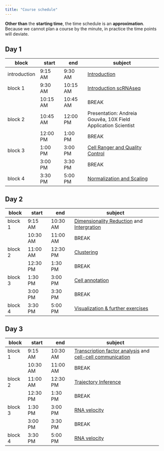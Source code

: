 ```yaml
---
title: "Course schedule"
---
```


::: {.callout-note}
**Other than** the **starting time**, the time schedule is an **approximation**. Because we cannot plan a course by the minute, in practice the time points will deviate. 
:::

## Day 1

| block   	| start    	| end      	| subject                        	|
|---------	|----------	|----------	|--------------------------------	|
| introduction 	| 9:15 AM  	| 9:30 AM 	| [Introduction](ipynb/day1-1_setup.ipynb) |
| block 1 	| 9:30 AM  	| 10:15 AM 	| [Introduction scRNAseq](ipynb/day1-1_setup.ipynb) |
|         	| 10:15 AM 	| 10:45 AM 	| BREAK                          	|
| block 2 	| 10:45 AM 	| 12:00 PM 	| Presentation: Andreia Gouvêa, 10X Field Application Scientist 	     |
|         	| 12:00 PM 	| 1:00 PM  	| BREAK                          	|
| block 3 	| 1:00 PM  	| 3:00 PM  	| [Cell Ranger and Quality Control](ipynb/day1-2_analysis_tools_qc.ipynb)             	 |
|         	| 3:00 PM  	| 3:30 PM  	| BREAK                          	|
| block 4 	| 3:30 PM  	| 5:00 PM  	| [Normalization and Scaling](ipynb/day1-3_normalization_scaling.ipynb)                  


## Day 2

| block   	| start    	| end      	| subject                             	|
|---------	|----------	|----------	|-------------------------------------	|
| block 1 	| 9:15 AM  	| 10:30 AM 	| [Dimensionality Reduction](ipynb/day2-1_dimensionality_reduction.ipynb) and [Intergration](ipynb/day2-2.integration.ipynb)	|
|         	| 10:30 AM 	| 11:00 AM 	| BREAK                               	|
| block 2 	| 11:00 AM 	| 12:30 PM 	| [Clustering](ipynb/day2-3_clustering.ipynb)  |
|         	| 12:30 PM 	| 1:30 PM  	| BREAK                               	|
| block 3 	| 1:30 PM  	| 3:00 PM  	| [Cell annotation](ipynb/day2-3_clustering.ipynb)     	|
|         	| 3:00 PM  	| 3:30 PM  	| BREAK                               	|
| block 4 	| 3:30 PM  	| 5:00 PM  	| [Visualization & further exercises](ipynb/day2-4.visualization.ipynb) 	|

## Day 3

| block   	| start    	| end      	| subject                             	|
|---------	|----------	|----------	|-------------------------------------	|
| block 1 	| 9:15 AM  	| 10:30 AM 	| [Transcription factor analysis](ipynb/day3-1_tf.ipynb) and [cell-cell communication](ipynb/day3-2_cc.ipynb)	|
|         	| 10:30 AM 	| 11:00 AM 	| BREAK                               	|
| block 2 	| 11:00 AM 	| 12:30 PM 	| [Trajectory Inference](day3/day3-3_trajectory_analysis.ipynb)            	|
|         	| 12:30 PM 	| 1:30 PM  	| BREAK                               	|
| block 3 	| 1:30 PM  	| 3:00 PM  	| [RNA velocity](ipynb/day3-4_velocity1.ipynb)  |
|         	| 3:00 PM  	| 3:30 PM  	| BREAK                               	|
| block 4 	| 3:30 PM  	| 5:00 PM  	| [RNA velocity](ipynb/day3-4_velocity2.ipynb) 	|
